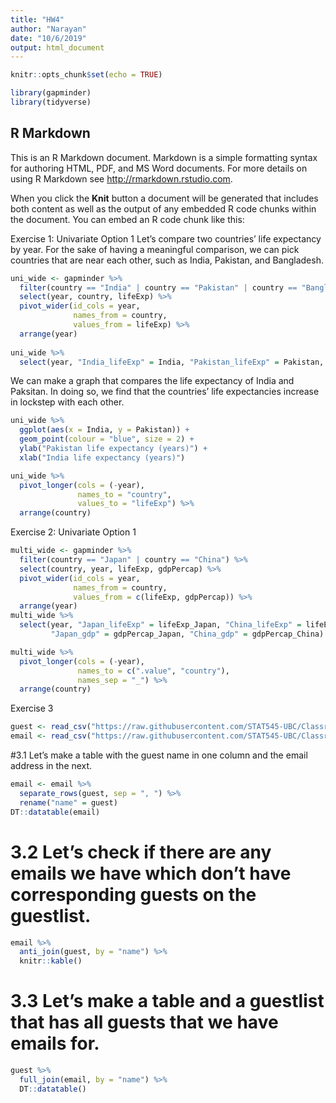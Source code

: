 ```yaml
---
title: "HW4"
author: "Narayan"
date: "10/6/2019"
output: html_document
---
```


```r
knitr::opts_chunk$set(echo = TRUE)
```

```r
library(gapminder)
library(tidyverse)

```


## R Markdown

This is an R Markdown document. Markdown is a simple formatting syntax for authoring HTML, PDF, and MS Word documents. For more details on using R Markdown see <http://rmarkdown.rstudio.com>.

When you click the **Knit** button a document will be generated that includes both content as well as the output of any embedded R code chunks within the document. You can embed an R code chunk like this:

Exercise 1: Univariate Option 1
Let's compare two countries' life expectancy by year. For the sake of having a meaningful comparison, we can pick countries that are near each other, such as India, Pakistan, and Bangladesh.

```r
uni_wide <- gapminder %>%
  filter(country == "India" | country == "Pakistan" | country == "Bangladesh") %>%
  select(year, country, lifeExp) %>%
  pivot_wider(id_cols = year, 
              names_from = country, 
              values_from = lifeExp) %>%
  arrange(year)
 
uni_wide %>%
  select(year, "India_lifeExp" = India, "Pakistan_lifeExp" = Pakistan, "Bangladesh_lifeExp" = Bangladesh)
```

We can make a graph that compares the life expectancy of India and Paksitan. In doing so, we find that the countries' life expectancies increase in lockstep with each other.
```r
uni_wide %>%
  ggplot(aes(x = India, y = Pakistan)) +
  geom_point(colour = "blue", size = 2) +
  ylab("Pakistan life expectancy (years)") +
  xlab("India life expectancy (years)")
```

```r
uni_wide %>%
  pivot_longer(cols = (-year), 
               names_to = "country", 
               values_to = "lifeExp") %>%
  arrange(country)
```

Exercise 2: Univariate Option 1
```r
multi_wide <- gapminder %>%
  filter(country == "Japan" | country == "China") %>%
  select(country, year, lifeExp, gdpPercap) %>%
  pivot_wider(id_cols = year, 
              names_from = country, 
              values_from = c(lifeExp, gdpPercap)) %>%
  arrange(year)
multi_wide %>%
  select(year, "Japan_lifeExp" = lifeExp_Japan, "China_lifeExp" = lifeExp_China, 
         "Japan_gdp" = gdpPercap_Japan, "China_gdp" = gdpPercap_China)
```
```r
multi_wide %>%
  pivot_longer(cols = (-year), 
               names_to = c(".value", "country"), 
               names_sep = "_") %>%
  arrange(country)
```



Exercise 3 
```r
guest <- read_csv("https://raw.githubusercontent.com/STAT545-UBC/Classroom/master/data/wedding/attend.csv")
email <- read_csv("https://raw.githubusercontent.com/STAT545-UBC/Classroom/master/data/wedding/emails.csv")
```

#3.1 Let's make a table with the guest name in one column and the email  address in the next.
```r
email <- email %>% 
  separate_rows(guest, sep = ", ") %>%
  rename("name" = guest)
DT::datatable(email)
```

# 3.2 Let's check if there are any emails we have which don't have corresponding guests on the guestlist. 
```r
email %>%
  anti_join(guest, by = "name") %>%
  knitr::kable()
```

# 3.3 Let's make a table and a guestlist that has all guests that we have emails for.
```r
guest %>%
  full_join(email, by = "name") %>%
  DT::datatable()
```